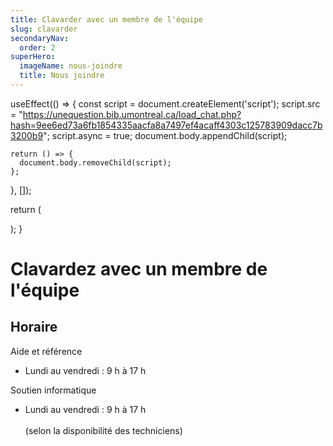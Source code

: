 ```yaml
---
title: Clavarder avec un membre de l'équipe
slug: clavarder
secondaryNav:
  order: 2
superHero:
  imageName: nous-joindre
  title: Nous joindre
---
```



  useEffect(() => {
    const script = document.createElement('script');
    script.src = "https://unequestion.bib.umontreal.ca/load_chat.php?hash=9ee6ed73a6fb1854335aacfa8a7497ef4acaff4303c125783909dacc7b3200b9";
    script.async = true;
    document.body.appendChild(script);

    return () => {
      document.body.removeChild(script);
    };
  }, []);

  return (
    <div id="libchat_9ee6ed73a6fb1854335aacfa8a7497ef4acaff4303c125783909dacc7b3200b9"></div>
  );
}

# Clavardez avec un membre de l'équipe



<div style={{ display: 'flex', gap: '4rem' }}>
  <div style={{ flex: 2 }}>
    <WidgetClavardage />
  </div>
  <div style={{ flex: 1 }}>
    <h2>Horaire</h2>
    <p>Aide et référence</p>
    <ul>
      <li>Lundi au vendredi : 9 h à 17 h</li>
    </ul>
    <p>Soutien informatique</p>
    <ul>
      <li>Lundi au vendredi : 9 h à 17 h </li>
<br>(selon la disponibilité des techniciens)
    </ul>
  </div>
</div>
